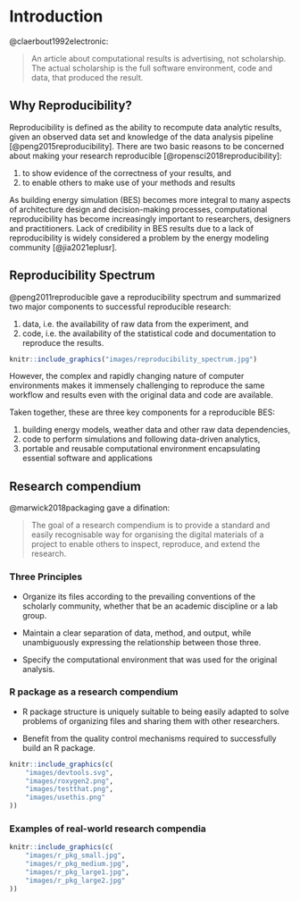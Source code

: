 # Introduction {#intro}

@claerbout1992electronic:

> An article about computational results is advertising, not scholarship. The
> actual scholarship is the full software environment, code and data, that
> produced the result.

## Why Reproducibility?

Reproducibility is defined as the ability to recompute data analytic results,
given an observed data set and knowledge of the data analysis pipeline
[@peng2015reproducibility]. There are two basic reasons to be concerned about
making your research reproducible [@ropensci2018reproducibility]:

1. to show evidence of the correctness of your results, and
2. to enable others to make use of your methods and results

As building energy simulation (BES) becomes more integral to many aspects of
architecture design and decision-making processes, computational reproducibility
has become increasingly important to researchers, designers and practitioners.
Lack of credibility in BES results due to a lack of reproducibility is widely
considered a problem by the energy modeling community [@jia2021eplusr].

## Reproducibility Spectrum

@peng2011reproducible gave a reproducibility spectrum and summarized two major
components to successful reproducible research:

1. data, i.e. the availability of raw data from the experiment, and
2. code, i.e. the availability of the statistical code and documentation to
   reproduce the results.

```r
knitr::include_graphics("images/reproducibility_spectrum.jpg")
```

However, the complex and rapidly changing nature of computer environments makes
it immensely challenging to reproduce the same workflow and results even with
the original data and code are available.

Taken together, these are three key components for a reproducible BES:

1. building energy models, weather data and other raw data dependencies,
2. code to perform simulations and following data-driven analytics,
3. portable and reusable computational environment encapsulating essential
   software and applications

## Research compendium

@marwick2018packaging gave a difination:

> The goal of a research compendium is to provide a standard and easily
> recognisable way for organising the digital materials of a project to enable
> others to inspect, reproduce, and extend the research.

### Three Principles

* Organize its files according to the prevailing conventions of the scholarly
  community, whether that be an academic discipline or a lab group.

* Maintain a clear separation of data, method, and output, while unambiguously
  expressing the relationship between those three.

* Specify the computational environment that was used for the original analysis.

### R package as a research compendium

* R package structure is uniquely suitable to being easily adapted to solve
  problems of organizing files and sharing them with other researchers.

* Benefit from the quality control mechanisms required to successfully build an
  R package.

```r
knitr::include_graphics(c(
    "images/devtools.svg",
    "images/roxygen2.png",
    "images/testthat.png",
    "images/usethis.png"
))
```

### Examples of real-world research compendia

```r
knitr::include_graphics(c(
    "images/r_pkg_small.jpg",
    "images/r_pkg_medium.jpg",
    "images/r_pkg_large1.jpg",
    "images/r_pkg_large2.jpg"
))
```

